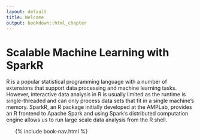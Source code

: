 ```yaml
---
layout: default
title: Welcome
output: bookdown::html_chapter
---
```


# Scalable Machine Learning with SparkR

R is a popular statistical programming language with a number of extensions that support data processing and machine learning tasks. However, interactive data analysis in R is usually limited as the runtime is single-threaded and can only process data sets that fit in a single machine’s memory.  SparkR, an R package initially developed at the AMPLab, provides an R frontend to Apache Spark and using Spark’s distributed computation engine allows us to run large scale data analysis from the R shell.

<ul class="toc">
  {% include book-nav.html %}
</ul>

